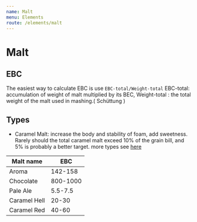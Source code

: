 ```yaml
---
name: Malt
menu: Elements
route: /elements/malt
---
```


# Malt

## EBC

The easiest way to calculate EBC is use `EBC-total/Weight-total`
EBC-total: accumulation of weight of malt multiplied by its BEC,
Weight-total : the total weight of the malt used in mashing.( Schüttung )

## Types

* Caramel Malt: increase the body and stability of foam, add sweetness. Rarely should the total caramel malt exceed 10% of the grain bill, and 5% is probably a better target. more types see [here](http://beersmith.com/blog/2014/06/26/caramel-and-crystal-malt-in-beer-brewing/)

| Malt name    | EBC      |
|--------------|----------|
| Aroma        | 142-158  |
| Chocolate    | 800-1000 |
| Pale Ale     | 5.5-7.5  |
| Caramel Hell | 20-30    |
| Caramel Red  | 40-60    |